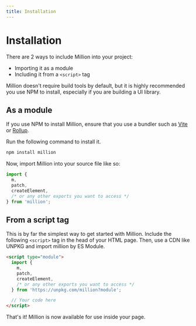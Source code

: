 ```yaml
---
title: Installation
---
```


# Installation

There are 2 ways to include Million into your project:

- Importing it as a module
- Including it from a `<script>` tag

Million doesn't require build tools by default, but it is highly recommended you use NPM to install, especially if you are building a UI library.

## As a module

If you use NPM to install Million, ensure that you use a bundler such as [Vite](https://vitejs.dev) or [Rollup](https://rollupjs.org/).

Run the following command to install it.

```sh
npm install million
```

Now, import Million into your source file like so:

```js
import {
  m,
  patch,
  createElement,
  /* or any other exports you want to access */
} from 'million';
```

## From a script tag

This is by far the simplest way to get started with Million. Include the following `<script>` tag in the head of your HTML page. Then, use a CDN like UNPKG and import million by ES Module.

```html
<script type="module">
  import {
    m,
    patch,
    createElement,
    /* or any other exports you want to access */
  } from 'https://unpkg.com/million?module';

  // Your code here
</script>
```

That's it! Million is now available for use inside your page.
